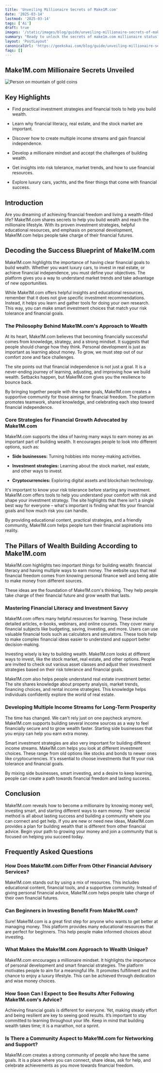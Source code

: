 ```yaml
---
title: 'Unveiling Millionaire Secrets of Make1M.com'
date: '2025-03-14'
lastmod: '2025-03-14'
tags: ['Ai']
draft: true
images: '/static/images/blog/guide/unveiling-millionaire-secrets-of-make1mcom.png'
summary: "Ready to unlock the secrets of make1m.com millionaire status? Get insider tips on becoming a millionaire on our blog."
layout: 'PostLayout'
canonicalUrl: 'https://geekskai.com/blog/guide/unveiling-millionaire-secrets-of-make1mcom/'
faqs: []
---
```


## Make1M.com Millionaire Secrets Unveiled

![Person on mountain of gold coins](/static/images/blog/guide/unveiling-millionaire-secrets-of-make1mcom.png)

## Key Highlights

- Find practical investment strategies and financial tools to help you build wealth.

- Learn why financial literacy, real estate, and the stock market are important.

- Discover how to create multiple income streams and gain financial independence.

- Develop a millionaire mindset and accept the challenges of building wealth.

- Get insights into risk tolerance, market trends, and how to use financial resources.

- Explore luxury cars, yachts, and the finer things that come with financial success.

## Introduction

Are you dreaming of achieving financial freedom and living a wealth-filled life? Make1M.com shares secrets to help you build wealth and reach the millionaire lifestyle. With its proven investment strategies, helpful educational resources, and emphasis on personal development, Make1M.com helps people take charge of their financial futures.

## Decoding the Success Blueprint of Make1M.com

Make1M.com highlights the importance of having clear financial goals to build wealth. Whether you want luxury cars, to invest in real estate, or achieve financial independence, you must define your objectives. The platform gives you a way to understand market trends and take advantage of new opportunities.

While Make1M.com offers helpful insights and educational resources, remember that it does not give specific investment recommendations. Instead, it helps you learn and gather tools for doing your own research. This way, you can make smart investment choices that match your risk tolerance and financial goals.

### The Philosophy Behind Make1M.com's Approach to Wealth

At its heart, Make1M.com believes that becoming financially successful comes from knowledge, strategy, and a strong mindset. It suggests that people should change how they think. Personal development is just as important as learning about money. To grow, we must step out of our comfort zone and face challenges.

The site points out that financial independence is not just a goal. It is a never-ending journey of learning, adjusting, and improving how we build wealth. Setbacks happen, but Make1M.com gives you the resilience to bounce back.

By bringing together people with the same goals, Make1M.com creates a supportive community for those aiming for financial freedom. The platform promotes teamwork, shared knowledge, and celebrating each step toward financial independence.

### Core Strategies for Financial Growth Advocated by Make1M.com

Make1M.com supports the idea of having many ways to earn money as an important part of building wealth. It encourages people to look into different options, such as:

- **Side businesses:** Turning hobbies into money-making activities.

- **Investment strategies:** Learning about the stock market, real estate, and other ways to invest.

- **Cryptocurrencies:** Exploring digital assets and blockchain technology.

It's important to know your risk tolerance before starting any investment. Make1M.com offers tools to help you understand your comfort with risk and shape your investment strategy. The site highlights that there isn’t a single best way for everyone – what's important is finding what fits your financial goals and how much risk you can handle.

By providing educational content, practical strategies, and a friendly community, Make1M.com helps people turn their financial aspirations into reality.

## The Pillars of Wealth Building According to Make1M.com

Make1M.com highlights two important things for building wealth: financial literacy and having multiple ways to earn money. The website says that real financial freedom comes from knowing personal finance well and being able to make money from different sources.

These ideas are the foundation of Make1M.com's thinking. They help people take charge of their financial future and grow wealth that lasts.

### Mastering Financial Literacy and Investment Savvy

Make1M.com offers many helpful resources for learning. These include detailed articles, e-books, webinars, and online courses. They cover many financial subjects like budgeting, saving, investing, and more. Users can use valuable financial tools such as calculators and simulators. These tools help to make complex financial ideas easier to understand and support better decision-making.

Investing wisely is key to building wealth. Make1M.com looks at different ways to invest, like the stock market, real estate, and other options. People are invited to check out various asset classes and adjust their investment strategies based on their risk tolerance and financial goals.

Make1M.com also helps people understand real estate investment better. The site shares knowledge about property analysis, market trends, financing choices, and rental income strategies. This knowledge helps individuals confidently explore the world of real estate.

### Developing Multiple Income Streams for Long-Term Prosperity

The time has changed. We can't rely just on one paycheck anymore. Make1M.com supports building several income sources as a way to feel financially secure and to grow wealth faster. Starting side businesses that you enjoy can help you earn extra money.

Smart investment strategies are also very important for building different income streams. Make1M.com helps you look at different investment choices. These range from old options like stocks and bonds to newer ones like cryptocurrencies. It's essential to choose investments that fit your risk tolerance and financial goals.

By mixing side businesses, smart investing, and a desire to keep learning, people can create a path towards financial freedom and lasting success.

## Conclusion

Make1M.com reveals how to become a millionaire by knowing money well, investing smart, and starting different ways to earn money. Their special method is all about lasting success and building a community where you can connect and get help. If you are new or need new ideas, Make1M.com provides a plan for building wealth that is different from other financial advice. Begin your path to growing your money and join a community that is focused on helping you succeed today.

## Frequently Asked Questions

### How Does Make1M.com Differ From Other Financial Advisory Services?

Make1M.com stands out by using a mix of resources. This includes educational content, financial tools, and a supportive community. Instead of giving personal financial advice, Make1M.com helps people take charge of their own financial futures.

### Can Beginners in Investing Benefit From Make1M.com?

Sure! Make1M.com is a great first step for anyone who wants to get better at managing money. This platform provides many educational resources that are perfect for beginners. This help people make informed choices about investing.

### What Makes the Make1M.com Approach to Wealth Unique?

Make1M.com encourages a millionaire mindset. It highlights the importance of personal development and smart financial strategies. The platform motivates people to aim for a meaningful life. It promotes fulfillment and the chance to enjoy a luxury lifestyle. This can be achieved through dedication and wise money choices.

### How Soon Can I Expect to See Results After Following Make1M.com's Advice?

Achieving financial goals is different for everyone. Yet, making steady effort and being resilient are key to seeing good results. It’s important to stay committed to learning throughout your life. Keep in mind that building wealth takes time; it is a marathon, not a sprint.

### Is There a Community Aspect to Make1M.com for Networking and Support?

Make1M.com creates a strong community of people who have the same goals. It is a place where you can connect, share ideas, ask for help, and celebrate achievements as you move towards financial freedom.


